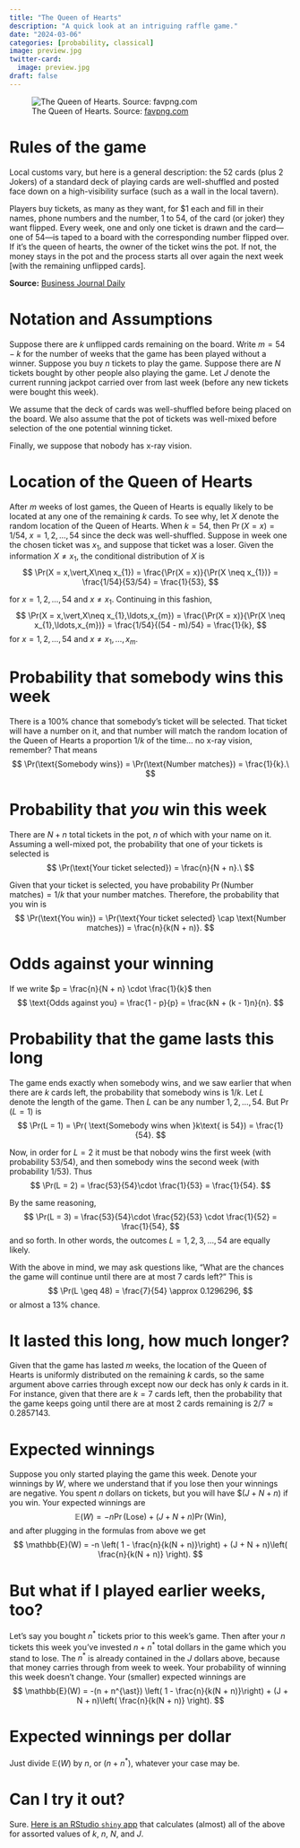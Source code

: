 ```yaml
---
title: "The Queen of Hearts"
description: "A quick look at an intriguing raffle game."
date: "2024-03-06"
categories: [probability, classical]
image: preview.jpg
twitter-card: 
  image: preview.jpg
draft: false
---
```


![The Queen of Hearts. Source: [favpng.com](https://img.favpng.com/4/10/10/queen-of-hearts-playing-card-stock-photography-png-favpng-iXdcRx6K22ngYDUxhZ7DaSYfu.jpg)](preview.jpg "The Queen of Hearts"){.preview-image}

# Rules of the game

Local customs vary, but here is a general description: the 52 cards (plus 2 Jokers) of a standard deck of playing cards are well-shuffled and posted face down on a high-visibility surface (such as a wall in the local tavern).

Players buy tickets, as many as they want, for \$1 each and fill in their names, phone numbers and the number, 1 to 54, of the card (or joker) they want flipped. Every week, one and only one ticket is drawn and the card---one of 54---is taped to a board with the corresponding number flipped over. If it’s the queen of hearts, the owner of the ticket wins the pot. If not, the money stays in the pot and the process starts all over again the next week [with the remaining unflipped cards].

**Source:** [Business Journal Daily](http://businessjournaldaily.com/barry-dyngles-finds-queen-of-hearts-quite-a-draw/)

# Notation and Assumptions

Suppose there are $k$ unflipped cards remaining on the board. Write $m = 54 - k$ for the number of weeks that the game has been played without a winner. Suppose you buy $n$ tickets to play the game. Suppose there are $N$ tickets bought by other people also playing the game. Let $J$ denote the current running jackpot carried over from last week (before any new tickets were bought this week).

We assume that the deck of cards was well-shuffled before being placed on the board. We also assume that the pot of tickets was well-mixed before selection of the one potential winning ticket.

Finally, we suppose that nobody has x-ray vision.

# Location of the Queen of Hearts

After $m$ weeks of lost games, the Queen of Hearts is equally likely to be located at any one of the remaining $k$ cards. To see why, let $X$ denote the random location of the Queen of Hearts. When $k = 54$, then $\Pr(X=x) = 1/54$, $x = 1,2,\ldots,54$ since the deck was well-shuffled. Suppose in week one the chosen ticket was $x_{1}$, and suppose that ticket was a loser. Given the information $X \neq x_{1}$, the conditional distribution of $X$ is 
$$ 
\Pr(X = x,\vert,X\neq x_{1}) = \frac{\Pr(X = x)}{\Pr(X \neq x_{1})} = \frac{1/54}{53/54} = \frac{1}{53},
$$

for $x = 1,2,\ldots,54$ and $x \neq x_{1}$.
Continuing in this fashion, 
$$ 
\Pr(X = x,\vert,X\neq x_{1},\ldots,x_{m}) = \frac{\Pr(X = x)}{\Pr(X \neq x_{1},\ldots,x_{m})} = \frac{1/54}{(54 - m)/54} = \frac{1}{k},
$$
for $x = 1,2,\ldots,54$ and $x \neq x_{1},\ldots,x_{m}$.

# Probability that somebody wins this week

There is a 100% chance that somebody's ticket will be selected. That ticket will have a number on it, and that number will match the random location of the Queen of Hearts a proportion $1/k$ of the time$\ldots$ no x-ray vision, remember? That means 
$$
\Pr(\text{Somebody wins}) = \Pr(\text{Number matches}) = \frac{1}{k}.\
$$

# Probability that *you* win this week

There are $N + n$ total tickets in the pot, $n$ of which with your name on it. Assuming a well-mixed pot, the probability that one of your tickets is selected is 
$$ 
\Pr(\text{Your ticket selected}) = \frac{n}{N + n}.\
$$

Given that your ticket is selected, you have probability $\Pr(\text{Number matches}) = 1/k$ that your number matches. Therefore, the probability that you win is 
$$ 
\Pr(\text{You win}) = \Pr(\text{Your ticket selected} \cap \text{Number matches}) = \frac{n}{k(N + n)}.
$$

# Odds against your winning

If we write $p = \frac{n}{N + n} \cdot \frac{1}{k}$ then 
$$
\text{Odds against you} = \frac{1 - p}{p} = \frac{kN + (k - 1)n}{n}.
$$

# Probability that the game lasts this long

The game ends exactly when somebody wins, and we saw earlier that when there are $k$ cards left, the probability that somebody wins is $1/k$. Let $L$ denote the length of the game. Then $L$ can be any number $1,2,\ldots,54$. But $\Pr(L = 1)$ is 
$$ 
\Pr(L = 1) = \Pr( \text{Somebody wins when }k\text{ is 54}) = \frac{1}{54}.
$$

Now, in order for $L = 2$ it must be that nobody wins the first week (with probability $53/54$), and then somebody wins the second week (with probability $1/53$). Thus 
$$
\Pr(L = 2) = \frac{53}{54}\cdot \frac{1}{53} = \frac{1}{54}. 
$$

By the same reasoning, 
$$
\Pr(L = 3) = \frac{53}{54}\cdot \frac{52}{53} \cdot \frac{1}{52} = \frac{1}{54}, 
$$
and so forth. In other words, the outcomes $L = 1,2,3,\ldots,54$ are equally likely.

With the above in mind, we may ask questions like, "What are the chances the game will continue until there are at most 7 cards left?" This is 
$$
\Pr(L \geq 48) = \frac{7}{54} \approx 0.1296296,
$$ 
or almost a 13% chance.

# It lasted this long, how much longer?

Given that the game has lasted $m$ weeks, the location of the Queen of Hearts is uniformly distributed on the remaining $k$ cards, so the same argument above carries through except now our deck has only $k$ cards in it. For instance, given that there are $k = 7$ cards left, then the probability that the game keeps going until there are at most 2 cards remaining is 
$2/7 \approx 0.2857143$.

# Expected winnings

Suppose you only started playing the game this week. Denote your winnings by $W$, where we understand that if you lose then your winnings are negative. You spent $n$ dollars on tickets, but you will have $\$(J + N + n)$ if you win. Your expected winnings are 
$$ 
\mathbb{E}(W) = -n \Pr(\text{Lose}) + (J + N + n)\Pr(\text{Win}), 
$$ 
and after plugging in the formulas from above we get 
$$
\mathbb{E}(W) = -n \left( 1 - \frac{n}{k(N + n)}\right) + (J + N + n)\left( \frac{n}{k(N + n)} \right).
$$

# But what if I played earlier weeks, too?

Let's say you bought $n^{\ast}$ tickets prior to this week's game. Then after your $n$ tickets this week you've invested $n + n^{\ast}$ total dollars in the game which you stand to lose. The $n^{\ast}$ is already contained in the $J$ dollars above, because that money carries through from week to week. Your probability of winning this week doesn't change. Your (smaller) expected winnings are 
$$
\mathbb{E}(W) = -(n + n^{\ast}) \left( 1 - \frac{n}{k(N + n)}\right) + (J + N + n)\left( \frac{n}{k(N + n)} \right).
$$

# Expected winnings per dollar

Just divide $\mathbb{E}(W)$ by $n$, or $(n + n^{\ast})$, whatever your case may be.

# Can I try it out?

Sure. [Here is an RStudio `shiny` app](https://github.com/gjkerns/queenOfHearts) that calculates (almost) all of the above for assorted values of $k$, $n$, $N$, and $J$.
